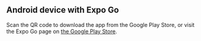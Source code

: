 
## Android device with Expo Go

Scan the QR code to download the app from the Google Play Store, or visit the Expo Go page on [the Google Play Store](https://play.google.com/store/apps/details?id=host.exp.exponent&referrer=docs).

<div className="p-4 rounded-lg border border-default inline-block">
  <QRCodeReact
    value="https://play.google.com/store/apps/details?id=host.exp.exponent&referrer=docs"
    size={228}
  />
</div>
